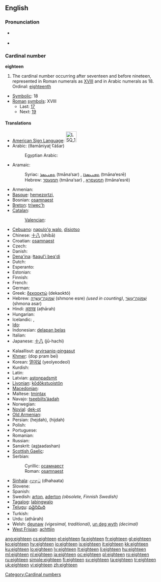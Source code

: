 ==English==

===Pronunciation===
* {{qualifier|next word stressed near the first syllable}}
*: {{a|UK|US}} {{IPA|/ˈeɪt.tiːn/}}
*: {{audio|en-us-eighteen.ogg|Audio (US)}}
* {{qualifier|next word stressed after the first syllable}}
*: {{a|UK|US}} {{IPA|/ˌeɪtˈtiːn/}}
*: {{rhymes|iːn}}

===Cardinal number===
'''eighteen'''

# The cardinal number occurring after seventeen and before nineteen, represented in Roman numerals as [[XVIII]] and in Arabic numerals as 18. Ordinal: [[eighteenth]]
* [[Symbolic]]: 18
* [[Roman]] [[symbol]]s: XVIII
** Last: [[seventeen|17]]
** Next: [[nineteen|19]]

====Translations====
{{trans-top|cardinal number}}
* [[American Sign Language]]: [[Image:LSQ 18.jpg|35px]]
* Arabic: {{Arab|[[ثمانية عشر]]}} (θamāniyaʈ ʕášar)
*: Egyptian Arabic: {{tø|arz|تمنتاشر|tr=tamantaashar|sc=Arab|xs=Egyptian Arabic}}
* Aramaic:
*: Syriac: [[ܬܡܢܥܣܪ]] (tmāna‘sar) {{m}}, [[ܬܡܢܥܣܪܐ]] (tmāna‘esrē) {{f}}
*: Hebrew: [[תמנעסר]] (tmāna‘sar) {{m}}, [[תמנעסרא]] (tmāna‘esrē) {{f}}
* Armenian: {{t+|hy|տասնութ|tr=tasnut'}}
* [[Basque]]: [[hemezortzi]],  {{t+|eu|hamazortzi|xs=Basque}}
* Bosnian: [[osamnaest]]
* [[Breton]]: [[triwec'h]]
* [[Catalan]]: {{t+|ca|divuit}}
*: [[Valencian]]: {{t-|ca|dihuit}}
* [[Cebuano]]: [[napulo'g walo]], [[disiotso]]
* Chinese: [[十八]] (shíbā)
* Croatian: [[osamnaest]]
* Czech: {{t-|cs|osmnáct}}
* Danish: {{t+|da|atten}}
* [[Dena'ina]]: [[łtaqul'i beq'di]]
* Dutch: {{t+|nl|achttien|f}}
* Esperanto: {{t-|eo|dek ok|xs=Esperanto}}
* Estonian: {{t-|et|kaheksateist}}
* Finnish: {{t+|fi|kahdeksantoista}}
* French: {{t+|fr|dix-huit|m}}
* German: {{t+|de|achtzehn|f}}
* Greek: [[δεκαοκτώ]] (dekaoktó)
* Hebrew: [[שמונה עשרה|שְׁמוֹנֶה־עֶשְׂרֵה]] (shmone esre) {{f}} ''(used in counting)'', [[שמונה עשר|שְׁמוֹנָה־עָשָׂר]] (shmona asar) {{m}}
* Hindi: [[अठारह]] (aṭhārah)
* Hungarian: {{t+|hu|tizennyolc}}
* Icelandic: {{t+|is|átján}}, {{t-|is|áttján}} {{italbrac|archaic}}
* [[Ido]]: {{t+|io|dek ed ok|xs=Ido}}
* Indonesian: [[delapan belas]]
* Italian: {{t+|it|diciotto}}
* Japanese: [[十八]] (jū-hachi)
{{trans-mid}}
* Kalaallisut: [[arvirsaniq-pingasut]]
* [[Khmer]]: {{Khmr|[[ដប់ប្រាំបី]]}} (dop pram bei)
* Korean: [[열여덟]] (yeolyeodeol)
* Kurdish: {{ku-Arab|[[هه‌ژده‌]]}}
* Latin: {{t+|la|duodeviginti|alt=duodēvīgintī}}
* Latvian: [[astoņpadsmit]]
* [[Livonian]]: [[kōdõkstuoistõn]]
* [[Macedonian]]: {{t|mk|осумнаесет|tr=osumnáeset}}
* Maltese: [[tmintax]]
* Navajo: [[tseebíítsʼáadah]]
* Norwegian: {{t+|no|atten}}
* [[Novial]]: [[dek-ot]]
* [[Old Armenian]]: {{tø|xcl|ութեւտասն |tr=utʿewtasn|sc=Armn}}
* Persian: {{fa-Arab|[[هجده]]}} (hejdah), {{fa-Arab|[[هیجده]]}} (hijdah)
* Polish: {{t+|pl|osiemnaście}}
* Portuguese: {{t+|pt|dezoito}}
* Romanian: {{t+|ro|optsprezece}}
* Russian: {{t+|ru|восемнадцать|tr=vosemnádtsat’}}
* Sanskrit: (a<u>st</u>aadashan)
* [[Scottish Gaelic]]: {{t-|gd|ochd|xs=Scottish Gaelic}} {{t-|gd|deug|xs=Scottish Gaelic}}
* Serbian:
*: Cyrillic: [[осамнаест]]
*: Roman: [[osamnaest]]
* [[Sinhala]]: [[දහඅට]] (dhahaata)
* Slovene: {{t|sl|osemnajst}}
* Spanish: {{t+|es|dieciocho}}
* Swedish: [[arton]], [[aderton]] ''(obsolete, Finnish Swedish)''
* [[Tagalog]]: [[labingwalo]]
* [[Telugu]]: [[పద్దెనిమిది]]
* Turkish: {{t+|tr|on sekiz}}
* Urdu: {{ur-Arab|[[اٹھارہ]]}} (aṭhārah)
* Welsh: [[deunaw]] ''(vigesimal, traditional)'', [[un deg wyth]] ''(decimal)''
* [[West Frisian]]: [[achttjin]]
{{trans-bottom}}

[[Category:Cardinal numbers]]

[[ang:eighteen]]
[[cs:eighteen]]
[[el:eighteen]]
[[fa:eighteen]]
[[fr:eighteen]]
[[gl:eighteen]]
[[ko:eighteen]]
[[hy:eighteen]]
[[io:eighteen]]
[[is:eighteen]]
[[it:eighteen]]
[[kk:eighteen]]
[[ku:eighteen]]
[[lo:eighteen]]
[[lv:eighteen]]
[[lt:eighteen]]
[[li:eighteen]]
[[hu:eighteen]]
[[ml:eighteen]]
[[nl:eighteen]]
[[ja:eighteen]]
[[oc:eighteen]]
[[pl:eighteen]]
[[ro:eighteen]]
[[ru:eighteen]]
[[simple:eighteen]]
[[fi:eighteen]]
[[sv:eighteen]]
[[ta:eighteen]]
[[tr:eighteen]]
[[uk:eighteen]]
[[vi:eighteen]]
[[zh:eighteen]]